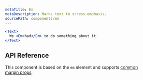```yaml
---
metaTitle: Em
metaDescription: Marks text to stress emphasis.
sourcePath: components/em
---
```


```jsx live=true
<Text>
  We <Em>had</Em> to do something about it.
</Text>
```

## API Reference

This component is based on the `em` element and supports [common margin props](/themes/docs/theme/layout#margin-props).

<ThemesPropsTable name="em" />
